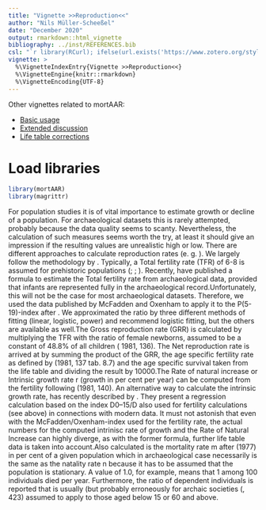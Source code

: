 ```yaml
---
title: "Vignette >>Reproduction<<"
author: "Nils Müller-Scheeßel"
date: "December 2020"
output: rmarkdown::html_vignette
bibliography: ../inst/REFERENCES.bib
csl: "`r library(RCurl); ifelse(url.exists('https://www.zotero.org/styles/journal-of-archaeological-science'), 'https://www.zotero.org/styles/journal-of-archaeological-science', '')`"
vignette: >
  %\VignetteIndexEntry{Vignette >>Reproduction<<}
  %\VignetteEngine{knitr::rmarkdown}
  %\VignetteEncoding{UTF-8}
---
```


Other vignettes related to mortAAR:

* [Basic usage](http://mortAAR_vignette-1.html)
* [Extended discussion](http://mortAAR_vignette_extended.html)
* [Life table corrections](http://mortAAR_vignette_lt_correction.html)

# Load libraries

```r
library(mortAAR)
library(magrittr)
```

For population studies it is of vital importance to estimate growth or decline of a population. For archaeological datasets this is rarely attempted, probably because the data quality seems to scanty. Nevertheless, the calculation of such measures seems worth the try, at least it should give an impression if the resulting values are unrealistic high or low.
There are different approaches to calculate reproduction rates (e. g. \emph{Henneberg 1978}). We largely follow the methodology by \emph{Hassan 1981}. Typically, a Total fertility rate (TFR) of 6-8 is assumed for prehistoric populations (\emph{Ascadi/Nemeskeri 1970}; \emph{Henneberg 1978}; \emph{Hassan 1981}). Recently, \emph{McFadden and Oxenham 2018a} have published a formula to estimate the Total fertility rate from archaeological data, provided that infants are represented fully in the archaeological record.\cr Unfortunately, this will not be the case for most archaeological datasets. Therefore, we used the data published by McFadden and Oxenham to apply it to the P(5-19)-index after \emph{Bocquet-Appel 2002}. We approximated the ratio by three different methods of fitting (linear, logistic, power) and recommend logistic fitting, but the others are available as well.\cr The Gross reproduction rate (GRR) is calculated by multiplying the TFR with the ratio of female newborns, assumed to be a constant of 48.8% of all children (\emph{Hassan} 1981, 136). The Net reproduction rate is arrived at by summing the product of the GRR, the age specific fertility rate as defined by \emph{Hassan} (1981, 137 tab. 8.7) and the age specific survival taken from the life table and dividing the result by 10000.\cr The Rate of natural increase or Intrinsic growth rate r (growth in per cent per year) can be computed from the fertility following \emph{Hassan} (1981, 140). An alternative way to calculate the intrinsic growth rate, has recently described by \emph{McFadden and Oxenham 2018b}. They present a regression calculation based on the index D0--15/D also used for fertility calculations (see above) in connections with modern data. It must not astonish that even with the McFadden/Oxenham-index used for the fertility rate, the actual numbers for the computed intrinisc rate of growth and the Rate of Natural Increase can highly diverge, as with the former formula, further life table data is taken into account.\cr Also calculated is the mortality rate m after \emph{Bocquet-Appel and Masset} (1977) in per cent of a given population which in archaeological case necessarily is the same as the natality rate n because it has to be assumed that the population is stationary. A value of 1.0, for example, means that 1 among 100 individuals died per year. Furthermore, the ratio of dependent individuals is reported that is usually (but probably erroneously for archaic societies (\emph{Grupe et al. 2015}, 423) assumed to apply to those aged below 15 or 60 and above.
